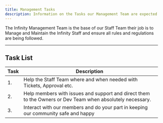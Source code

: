 ```yaml
---
title: Management Tasks
description: Information on the Tasks our Management Team are expected to carry out.
---
```


The Infinity Management Team is the base of our Staff Team
their job is to Manage and Maintain the Infinity Staff
and ensure all rules and regulations are being followed.

---

## Task List

| Task        | Description |
| ----------- | ----------- |
| 1.          | Help the Staff Team where and when needed with Tickets, Approval etc. |
| 2.          | Help members with issues and support and direct them to the Owners or Dev Team when absolutely necessary. |
| 3.          | Interact with our members and do your part in keeping our community safe and happy |

